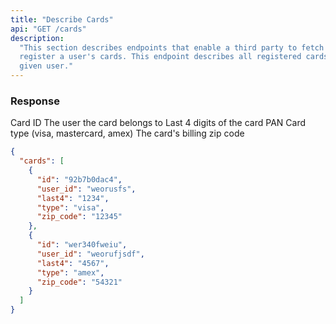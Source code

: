 ```yaml
---
title: "Describe Cards"
api: "GET /cards"
description:
  "This section describes endpoints that enable a third party to fetch and
  register a user's cards. This endpoint describes all registered cards for the
  given user."
---
```


### Response

<ResponseField name="id" type="string">
  Card ID
</ResponseField>

<ResponseField name="user_id" type="string">
  The user the card belongs to
</ResponseField>

<ResponseField name="last4" type="string">
  Last 4 digits of the card PAN
</ResponseField>

<ResponseField name="type" type="enum">
  Card type (visa, mastercard, amex)
</ResponseField>

<ResponseField name="zip_code" type="string">
  The card's billing zip code
</ResponseField>

<ResponseExample>

```json Response Example
{
  "cards": [
    {
      "id": "92b7b0dac4",
      "user_id": "weorusfs",
      "last4": "1234",
      "type": "visa",
      "zip_code": "12345"
    },
    {
      "id": "wer340fweiu",
      "user_id": "weorufjsdf",
      "last4": "4567",
      "type": "amex",
      "zip_code": "54321"
    }
  ]
}
```

</ResponseExample>
